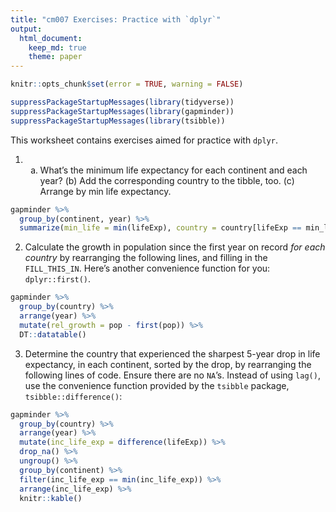 ```yaml
---
title: "cm007 Exercises: Practice with `dplyr`"
output: 
  html_document:
    keep_md: true
    theme: paper
---
```


<!---The following chunk allows errors when knitting--->

```r
knitr::opts_chunk$set(error = TRUE, warning = FALSE)
```

```r
suppressPackageStartupMessages(library(tidyverse))
suppressPackageStartupMessages(library(gapminder))
suppressPackageStartupMessages(library(tsibble))
```


This worksheet contains exercises aimed for practice with `dplyr`. 


1. (a) What's the minimum life expectancy for each continent and each year? (b) Add the corresponding country to the tibble, too. (c) Arrange by min life expectancy.

```r
gapminder %>% 
  group_by(continent, year) %>% 
  summarize(min_life = min(lifeExp), country = country[lifeExp == min_life])
```

2. Calculate the growth in population since the first year on record _for each country_ by rearranging the following lines, and filling in the `FILL_THIS_IN`. Here's another convenience function for you: `dplyr::first()`. 

```r
gapminder %>%
  group_by(country) %>%
  arrange(year) %>% 
  mutate(rel_growth = pop - first(pop)) %>%
  DT::datatable()
```

3. Determine the country that experienced the sharpest 5-year drop in life expectancy, in each continent, sorted by the drop, by rearranging the following lines of code. Ensure there are no `NA`'s. Instead of using `lag()`, use the convenience function provided by the `tsibble` package, `tsibble::difference()`:

```r
gapminder %>%
  group_by(country) %>%
  arrange(year) %>%
  mutate(inc_life_exp = difference(lifeExp)) %>%
  drop_na() %>% 
  ungroup() %>%
  group_by(continent) %>%
  filter(inc_life_exp == min(inc_life_exp)) %>%
  arrange(inc_life_exp) %>%
  knitr::kable()

```


